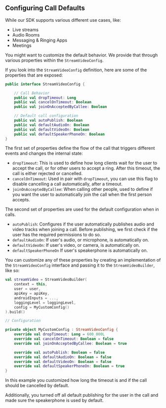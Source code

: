 ##  Configuring Call Defaults

While our SDK supports various different use cases, like:

* Live streams
* Audio Rooms
* Messaging & Ringing Apps
* Meetings

You might want to customize the default behavior. We provide that through various properties within the `StreamVideoConfig`.

If you look into the `StreamVideoConfig` definition, here are some of the properties that are exposed:

```kotlin
public interface StreamVideoConfig {

    // Call Behavior
    public val dropTimeout: Long
    public val cancelOnTimeout: Boolean
    public val joinOnAcceptedByCallee: Boolean

    // Default call configuration
    public val autoPublish: Boolean
    public val defaultAudioOn: Boolean
    public val defaultVideoOn: Boolean
    public val defaultSpeakerPhoneOn: Boolean
}
```

The first set of properties define the flow of the call that triggers different events and changes the internal state:

* `dropTimeout`: This is used to define how long clients wait for the user to accept the call, or for other users to accept a ring. After this timeout, the call is either rejected or cancelled.
* `cancelOnTimeout`: Used in pair with `dropTimeout`, you can use this flag to disable cancelling a call automatically, after a timeout.
* `joinOnAcceptedByCallee`: When calling other people, used to define if you want the user to automatically join the call when the first person accepts.

The second set of properties are used for the default configuration when in calls.

* `autoPublish`: Configures if the user automatically publishes audio and video tracks when joining a call. Before publishing, we first check if the user has the required permissions to do so.
* `defaultAudioOn`: If user's audio, or microphone, is automatically on.
* `defaultVideoOn`: If user's video, or camera, is automatically on.
* `defaultSpeakerPhoneOn` If user's speakerphone is automatically on.

You can customize any of these properties by creating an implementation of the `StreamVideoConfig` interface and passing it to the `StreamVideoBuilder`, like so:

```kotlin
val streamVideo = StreamVideoBuilder(
    context = this,
    user = user,
    apiKey = apiKey,
    androidInputs = ...,
    loggingLevel = loggingLevel,
    config = MyCustomConfig()
).build()

// Configuration

private object MyCustomConfig : StreamVideoConfig {
    override val dropTimeout: Long = 600_000L
    override val cancelOnTimeout: Boolean = false
    override val joinOnAcceptedByCallee: Boolean = true

    override val autoPublish: Boolean = false
    override val defaultAudioOn: Boolean = false
    override val defaultVideoOn: Boolean = false
    override val defaultSpeakerPhoneOn: Boolean = true
}
```

In this example you customized how long the timeout is and if the call should be cancelled by default. 

Additionally, you turned off all default publishing for the user in the call and made sure the speakerphone is used by default.